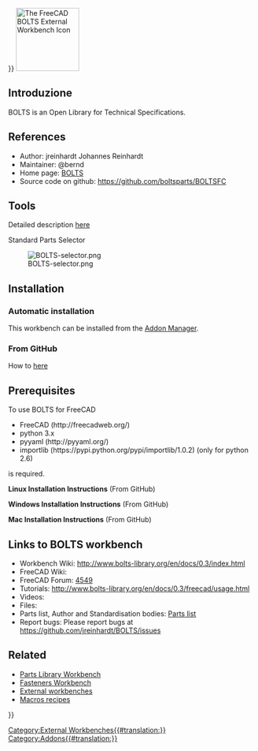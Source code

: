 <languages/>
{{UnfinishedDocu{{#translation:}}}}
[[Image:BOLTSFC_workbench_icon.svg|thumb|128px|The FreeCAD BOLTS External Workbench Icon]]

<span id="Introduction"></span>
==Introduzione==

{{TOCright}}

BOLTS is an Open Library for Technical Specifications.

==References==

* Author: jreinhardt Johannes Reinhardt
* Maintainer: @bernd
* Home page: [https://boltsparts.github.io BOLTS]
* Source code on github: https://github.com/boltsparts/BOLTSFC

==Tools==

Detailed description [http://www.bolts-library.org/en/docs/0.3/freecad/usage.html here]

Standard Parts Selector

[[Image:BOLTS-selector.png]]

==Installation==

===Automatic installation===

This workbench can be installed from the [[Std_AddonMgr|Addon Manager]].

===From GitHub===

How to [https://github.com/boltsparts/BOLTSFC#readme here]

==Prerequisites==

To use BOLTS for FreeCAD
*    FreeCAD (http://freecadweb.org/)
*    python 3.x
*    pyyaml (http://pyyaml.org/)
*    importlib (https://pypi.python.org/pypi/importlib/1.0.2) (only for python 2.6)
is required.

'''Linux Installation Instructions''' (From GitHub)

'''Windows Installation Instructions''' (From GitHub)

'''Mac Installation Instructions''' (From GitHub)

==Links to BOLTS workbench==

* Workbench Wiki: http://www.bolts-library.org/en/docs/0.3/index.html
* FreeCAD Wiki: 
* FreeCAD Forum: [http://forum.freecadweb.org/viewtopic.php?f=8&t=4549 4549]
* Tutorials: http://www.bolts-library.org/en/docs/0.3/freecad/usage.html
* Videos:  
* Files: 
* Parts list, Author and Standardisation bodies: [http://www.bolts-library.org/en/parts/index.html Parts list]
* Report bugs: Please report bugs at https://github.com/jreinhardt/BOLTS/issues

==Related==

* [[Parts_Library_Workbench|Parts Library Workbench]]
* [[Fasteners_Workbench|Fasteners Workbench]]
* [[External_workbenches|External workbenches]]
* [[Macros_recipes|Macros recipes]]


{{Userdocnavi{{#translation:}}}}
[[Category:External Workbenches{{#translation:}}]]
[[Category:Addons{{#translation:}}]]